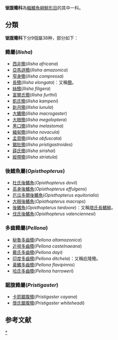 {{Automatic taxobox
| name = 锯腹鳓科
| taxon = Pristigasteridae
| authority = 
| subdivision_ranks = [[屬|屬]]{{r|fishbase}}
| subdivision = 
*[[犬齿鳓属|犬齿鳓属]] ''Chirocentrodon''
*[[鰳屬|鰳屬]] ''Ilisha''
*[[新后鳍鱼属|新后鳍鱼属]] ''Neoopisthopterus''
*[[长鳍鳓属|长鳍鳓属]] ''Odontognathus''
*[[後鰭魚屬|後鰭魚屬]] ''Opisthopterus''
*[[多齒鰳屬|多齒鰳屬]] ''Pellona''
*[[光腹多齿鳓属|光腹多齿鳓属]] ''Pliosteostoma''
*[[鋸腹鰳屬|鋸腹鰳屬]] ''Pristigaster''
*[[光背鳓属|光背鳓属]] ''Raconda''
}}
'''锯腹鳓科'''為[[輻鰭魚綱|輻鰭魚綱]][[鯡形目|鯡形目]]的其中一科。

==分類==
'''锯腹鳓科'''下分9個屬38种，部分如下{{r|fishbase|sinica}}：
===鰳屬(''Ilisha'')===
*[[西非鰳|西非鰳]](''Ilisha africana'')
*[[亞馬遜鰳|亞馬遜鰳]](''Ilisha amazonica '')
*[[窄身鰳|窄身鰳]](''Ilisha compressa'')
*[[長鰳|長鰳]](''Ilisha elongata'')：又稱[[鰳|鰳]]。
*[[絲鰳|絲鰳]](''Ilisha filigera'')
*[[富爾氏鰳|富爾氏鰳]](''Ilisha furthii'')
*[[凱氏鰳|凱氏鰳]](''Ilisha kampeni'')
*[[新月鰳|新月鰳]](''Ilisha lunula'')
*[[大鰭鰳|大鰭鰳]](''Ilisha macrogaster'')
*[[大眼鰳|大眼鰳]](''Ilisha megaloptera'')
*[[黑口鰳|黑口鰳]](''Ilisha melastoma'')
*[[緬甸鰳|緬甸鰳]](''Ilisha novacula'')
*[[孟買鰳|孟買鰳]](''Ilisha obfuscata'')
*[[鋸肚鰳|鋸肚鰳]](''Ilisha pristigastroides'')
*[[薛氏鰳|薛氏鰳]](''Ilisha sirishai'')
*[[縱帶鰳|縱帶鰳]](''Ilisha striatula'')

===後鰭魚屬(''Opisthopterus'')===
*[[杜氏後鰭魚|杜氏後鰭魚]](''Opisthopterus dovii'')
*[[高身後鰭魚|高身後鰭魚]](''Opisthopterus effulgens'')
*[[厄瓜多爾後鰭魚|厄瓜多爾後鰭魚]](''Opisthopterus equitorialis'')
*[[大眼後鰭魚|大眼後鰭魚]](''Opisthopterus macrops'')
*[[後鰭魚|後鰭魚]](''Opisthopterus tardoore'')：又稱[[塔氏長鰭鯡|塔氏長鰭鯡]]。
*[[伐氏後鰭魚|伐氏後鰭魚]](''Opisthopterus valenciennesi'')

===多齒鰳屬(''Pellona'')===
*[[秘魯多齒鰳|秘魯多齒鰳]](''Pellona altamazonica'')
*[[近視多齒鰳|近視多齒鰳]](''Pellona castelnaeana'')
*[[戴氏多齒鰳|戴氏多齒鰳]](''Pellona dayi'')
*[[印度多齒鰳|印度多齒鰳]](''Pellona ditchela'')：又稱庇隆鰳。
*[[黃鰭多齒鰳|黃鰭多齒鰳]](''Pellona flavipinnis'')
*[[哈氏多齒鰳|哈氏多齒鰳]](''Pellona harroweri'')

===鋸腹鰳屬(''Pristigaster'')===
*[[卡耶鋸腹鰳|卡耶鋸腹鰳]](''Pristigaster cayana'')
*[[懷氏鋸腹鰳|懷氏鋸腹鰳]](''Pristigaster whiteheadi'')

==参考文献==
{{维基物种|Pristigasteridae}}
{{Commons category|Pristigasteridae}}
{{reflist|refs=
<ref name =fishbase>{{FishBase family| family= Pristigasteridae| month = 13 June| year = 2016}}</ref>
<ref name =sinica>[http://fishdb.sinica.edu.tw/ 台灣魚類資料庫]</ref>
}}
{{Taxonbar|from=Q814741}}

[[Category:锯腹鳓科|*]]